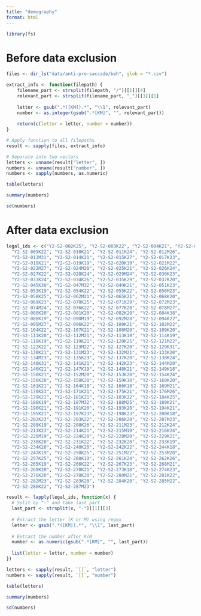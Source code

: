 ```yaml
---
title: "demography"
format: html
---
```



```r
library(fs)
```

# Before data exclusion

```r
files <- dir_ls("data/anti-pro-saccade/beh", glob = "*.csv")
```

```r
extract_info <- function(filepath) {
    filename_part <- strsplit(filepath, "/")[[1]][4]
    relevant_part <- strsplit(filename_part, "_")[[1]][1]
    
    letter <- gsub(".*([KM]).*", "\\1", relevant_part)
    number <- as.integer(gsub(".*[KM]", "", relevant_part))
    
    return(c(letter = letter, number = number))
}

# Apply function to all filepaths
result <- sapply(files, extract_info)

# Separate into two vectors
letters <- unname(result["letter", ])
numbers <- unname(result["number", ])
numbers <- sapply(numbers, as.numeric)
```

```r
table(letters)
```

```r
summary(numbers)
```
```r
sd(numbers)
```


# After data exclusion

```r
legal_ids <- c("Y2-S2-002K25", "Y2-S2-003K22", "Y2-S2-004K21", "Y2-S2-008K23",
  "Y2-S2-009K22", "Y2-S2-010K21", "Y2-S2-011K24", "Y2-S2-012M26", 
  "Y2-S2-013M31", "Y2-S2-014K21", "Y2-S2-015K27", "Y2-S2-017K23",
  "Y2-S2-018K21", "Y2-S2-019K19", "Y2-S2-020K19", "Y2-S2-021M22",
  "Y2-S2-022M27", "Y2-S2-024M20", "Y2-S2-025K21", "Y2-S2-026K24",
  "Y2-S2-027K22", "Y2-S2-028K24", "Y2-S2-029M24", "Y2-S2-030K23",
  "Y2-S2-033K24", "Y2-S2-034K26", "Y2-S2-035K29", "Y2-S2-037K20",
  "Y2-S2-045K30", "Y2-S2-047M32", "Y2-S2-049K21", "Y2-S2-051K23",
  "Y2-S2-053K19", "Y2-S2-054K22", "Y2-S2-055K22", "Y2-S2-056M23",
  "Y2-S2-058K25", "Y2-S2-062M21", "Y2-S2-065K21", "Y2-S2-068K20",
  "Y2-S2-069K23", "Y2-S2-070K25", "Y2-S2-071K29", "Y2-S2-072M23",
  "Y2-S2-074M24", "Y2-S2-076K22", "Y2-S2-077K20", "Y2-S2-078M27",
  "Y2-S2-080K20", "Y2-S2-081K20", "Y2-S2-082K20", "Y2-S2-084K38",
  "Y2-S2-088K19", "Y2-S2-090M19", "Y2-S2-092M28", "Y2-S2-094K22",
  "Y2-S2-095M27", "Y2-S2-096K22", "Y2-S2-100K21", "Y2-S2-102M22",
  "Y2-S2-104K22", "Y2-S2-107K21", "Y2-S2-108M20", "Y2-S2-109K20",
  "Y2-S2-111K20", "Y2-S2-112M21", "Y2-S2-113K19", "Y2-S2-114K19",
  "Y2-S2-118K19", "Y2-S2-119K21", "Y2-S2-120K25", "Y2-S2-121M22",
  "Y2-S2-122K22", "Y2-S2-123M22", "Y2-S2-127K20", "Y2-S2-129K31",
  "Y2-S2-130K21", "Y2-S2-131M23", "Y2-S2-132M21", "Y2-S2-133K20",
  "Y2-S2-134M23", "Y2-S2-135K23", "Y2-S2-137K20", "Y2-S2-138K24",
  "Y2-S2-140K31", "Y2-S2-141K21", "Y2-S2-142K23", "Y2-S2-144M20",
  "Y2-S2-146K21", "Y2-S2-147K19", "Y2-S2-148K21", "Y2-S2-149K18",
  "Y2-S2-150K21", "Y2-S2-152M20", "Y2-S2-153K20", "Y2-S2-154K24",
  "Y2-S2-156K20", "Y2-S2-158K20", "Y2-S2-159K18", "Y2-S2-160K20",
  "Y2-S2-161K21", "Y2-S2-164K18", "Y2-S2-166K18", "Y2-S2-169M21",
  "Y2-S2-170K23", "Y2-S2-171K21", "Y2-S2-175K21", "Y2-S2-176M26",
  "Y2-S2-179K21", "Y2-S2-181K21", "Y2-S2-183K22", "Y2-S2-184K25",
  "Y2-S2-186K19", "Y2-S2-187M32", "Y2-S2-188M25", "Y2-S2-189K21",
  "Y2-S2-190K21", "Y2-S2-191K20", "Y2-S2-193K20", "Y2-S2-194K21",
  "Y2-S2-195K21", "Y2-S2-197K23", "Y2-S2-198K23", "Y2-S2-200K18",
  "Y2-S2-202K23", "Y2-S2-203K22", "Y2-S2-206K20", "Y2-S2-207M23",
  "Y2-S2-208K19", "Y2-S2-208K26", "Y2-S2-211M23", "Y2-S2-212K24",
  "Y2-S2-213K23", "Y2-S2-214K21", "Y2-S2-215M19", "Y2-S2-216K24",
  "Y2-S2-220M19", "Y2-S2-224K20", "Y2-S2-228M20", "Y2-S2-229K21",
  "Y2-S2-230K20", "Y2-S2-231K22", "Y2-S2-232K20", "Y2-S2-233K19",
  "Y2-S2-234K20", "Y2-S2-240K20", "Y2-S2-242K22", "Y2-S2-244K18",
  "Y2-S2-247K19", "Y2-S2-250K25", "Y2-S2-251M22", "Y2-S2-253M20",
  "Y2-S2-257K25", "Y2-S2-260K19", "Y2-S2-261K24", "Y2-S2-262K26",
  "Y2-S2-265K19", "Y2-S2-266K22", "Y2-S2-267K23", "Y2-S2-268M21",
  "Y2-S2-269K20", "Y2-S2-270K21", "Y2-S2-273K18", "Y2-S2-274K23",
  "Y2-S2-276K20", "Y2-S2-278K20", "Y2-S2-280M21", "Y2-S2-281K22",
  "Y2-S2-282M23", "Y2-S2-283K20", "Y2-S2-284K20", "Y2-S2-285M22", 
  "Y2-S2-286K22", "Y2-S2-287M23")
```

```r
result <- lapply(legal_ids, function(x) {
  # Split by "-" and take last part
  last_part <- strsplit(x, "-")[[1]][3]
  
  # Extract the letter (K or M) using regex
  letter <- gsub(".*([KM]).*", "\\1", last_part)
  
  # Extract the number after K/M
  number <- as.numeric(gsub(".*[KM]", "", last_part))
  
  list(letter = letter, number = number)
})

letters <- sapply(result, `[[`, "letter")
numbers <- sapply(result, `[[`, "number")

```

```r
table(letters)
```
```r
summary(numbers)
```
```r
sd(numbers)
```

